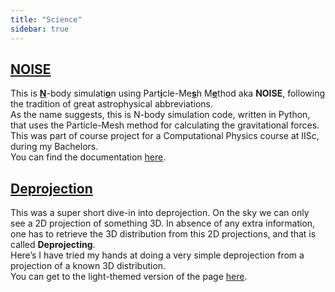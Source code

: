 ```yaml
---
title: "Science"
sidebar: true
---
```


## [NOISE](https://github.com/HiteshKishoreDas/NOISE)
This is <u>**N**</u>-body simulati<u>**o**</u>n using Part<u>**i**</u>cle-Me<u>**s**</u>h M<u>**e**</u>thod aka **NOISE**, following the tradition of great astrophysical abbreviations.   
As the name suggests, this is N-body simulation code, written in Python, that uses the Particle-Mesh method for calculating the gravitational forces.   
This was part of course project for a Computational Physics course at IISc, during my Bachelors.    
You can find the documentation [here](https://hiteshkishoredas.github.io/NOISE/Documentation_v0.1.pdf).

## [Deprojection](https://hiteshkishoredas.github.io/Deprojection/deprojection_dark.html)
This was a super short dive-in into deprojection.
On the sky we can only see a 2D projection of something 3D. In absence of any extra information, one has to retrieve the 3D distribution from this 2D projections, and that is called **Deprojecting**.   
Here's I have tried my hands at doing a very simple deprojection from a projection of a known 3D distribution.     
You can get to the light-themed version of the page [here](https://hiteshkishoredas.github.io/Deprojection/deprojection_light.html).
